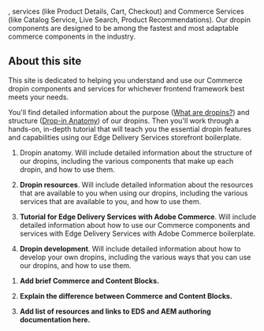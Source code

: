, services (like Product Details, Cart, Checkout) and Commerce Services (like Catalog Service, Live Search, Product Recommendations). Our dropin components are designed to be among the fastest and most adaptable commerce components in the industry.

## About this site

This site is dedicated to helping you understand and use our Commerce dropin components and services for whichever frontend framework best meets your needs.

You'll find detailed information about the purpose ([What are dropins?](/dropin-components/what-are-dropins/)) and structure ([Drop-in Anatomy](/dropin-components/dropin-anatomy/)) of our dropins. Then you'll work through a hands-on, in-depth tutorial that will teach you the essential dropin features and capabilities using our Edge Delivery Services storefront boilerplate.

<Callouts>

1. Dropin anatomy. Will include detailed information about the structure of our dropins, including the various components that make up each dropin, and how to use them.

1. **Dropin resources**. Will include detailed information about the resources that are available to you when using our dropins, including the various services that are available to you, and how to use them.

1. **Tutorial for Edge Delivery Services with Adobe Commerce**. Will include detailed information about how to use our Commerce components and services with Edge Delivery Services with Adobe Commerce boilerplate.

1. **Dropin development**. Will include detailed information about how to develop your own dropins, including the various ways that you can use our dropins, and how to use them.

</Callouts>

<Steps>

1. **Add brief Commerce and Content Blocks.**

1. **Explain the difference between Commerce and Content Blocks.**

1. **Add list of resources and links to EDS and AEM authoring documentation here.**

</Steps>
